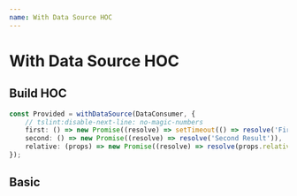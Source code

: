 ```yaml
---
name: With Data Source HOC
---
```



# With Data Source HOC

## Build HOC

```ts
const Provided = withDataSource(DataConsumer, {
    // tslint:disable-next-line: no-magic-numbers
    first: () => new Promise((resolve) => setTimeout(() => resolve('First Result'), 1000)),
    second: () => new Promise((resolve) => resolve('Second Result')),
    relative: (props) => new Promise((resolve) => resolve(props.relative)),
});
```

## Basic

<Playground>
    <Provided
        relative="Relative"
    />
</Playground>
